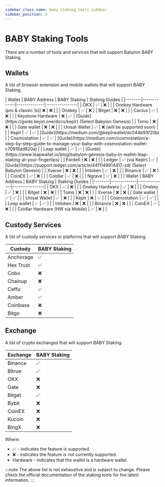 ```yaml
---
sidebar_class_name: baby_staking_tools_sidebar
sidebar_position: 3
---
```


# BABY Staking Tools

There are a number of tools and services that will support Babylon BABY Staking.

## Wallets
A list of browser extension and mobile wallets that will support BABY Staking.


<Tabs>
  <TabItem value="extension" label="Extension Wallets" default>
    | Wallet | BABY Address | BABY Staking | Staking Guides |
    |--------|-------------|--------------|----------------|
    | OKX | ✅ | ❌ | |
    | Onekey <HardwareBadge>Hardware</HardwareBadge> (pro & classic 1s)| ❌ | ❌ | |
    | Onekey | ✅ | ❌ |
    | Bitget | ❌ | ❌ | |
    | Cactus | ✅ | ❌ | |
    | Keystone <HardwareBadge>Hardware</HardwareBadge> | ❌ | ✅ | [Guide](https://guide.keyst.one/docs/keplr) (Select Babylon Genesis) |
    | Tomo | ❌ | ❌ | |
    | Gate wallet | ❌ | ❌ | |
    | Unisat Wallet | ✅ | ❌ (will be supported soon) | |
    | Keplr | ✅ | ✅ | [Guide](https://medium.com/@keplrwallet/dc044b93f20b) |
    | Cosmostation | ✅ | ✅ | [Guide](https://medium.com/cosmostation/a-step-by-step-guide-to-manage-your-baby-with-cosmostation-wallet-c70916ad820a) |
    | Leap wallet | ✅ | ✅ | [Guide](https://www.leapwallet.io/blog/babylon-genesis-baby-in-wallet-leap-staking-at-your-fingertips) |
    | Fordefi | ❌ | ❌ | |
    | Ledger | ✅ (via Keplr) | ✅ | [Guide](https://support.ledger.com/article/4411149814417-zd) (Select Babylon Genesis) |
    | Xverse | ❌ | ❌ | |
    | Imtoken | ✅ | ❌ | |
    | Binance | ✅ | ❌ | |
    | CoinEX | ✅ | ❌ | |
    | Coldlar | ✅ | ❌ | |
    | Ngrave | ✅ | ❌ | |
  </TabItem>

  <TabItem value="mobile" label="Mobile Wallets">
    | Wallet | BABY Address | BABY Staking | Staking Guides |
    |--------|-------------|--------------|----------------|
    | OKX | ✅ | ❌ | |
    | Onekey <HardwareBadge>Hardware</HardwareBadge> | ✅ | ❌ | |
    | Onekey | ✅ | ❌ | |
    | Bitget | ❌ | ❌ | |
    | Tomo | ❌ | ❌ | |
    | Xverse | ❌ | ❌ |
    | Gate wallet | ✅ | ✅ | |
    | Unisat Wallet | ✅ | ❌ | |
    | Keplr | ❌ | ✅ | |
    | Cosmostation | ✅ | ✅ | |
    | Leap wallet | ✅ | ✅ | |
    | Imtoken | ❌ | ❌ | |
    | Binance | ❌ | ❌ | |
    | CoinEX | ✅ | ❌ | |
    | Coldlar <HardwareBadge>Hardware</HardwareBadge> (HW via Mobile) | ✅ | ❌ | |
  </TabItem>
</Tabs>

## Custody Services

A list of custody services or platforms that will support BABY Staking.

| Custody | BABY Staking |
|---------|-------------|
| Anchorage | ✅ |
| Hex Trust | ✅ |
| Cobo | ❌ |
| Chainup | ❌ |
| Ceffu | ✅ |
| Amber | ✅ |
| Coinbase | ❌ |
| Bitgo | ❌ |

## Exchange

A list of crypto exchanges that will support BABY Staking.

| Exchange | BABY Staking |
|----------|-------------|
| Binance | ✅ |
| Bitrue | ✅ |
| OKX | ❌ |
| Gate | ❌ |
| Bitget | ✅ |
| Bybit | ❌ |
| CoinEX | ❌ |
| Kucoin | ❌ |
| BingX | ❌ |


Where:
- ✅ - indicates the feature is supported.
- ❌ - indicates the feature is not currently supported.
- <HardwareBadge>Hardware</HardwareBadge> - indicates that the wallet is a hardware wallet.

:::note
The above list is not exhaustive and is subject to change. Please check the official documentation of the staking tools for the latest information.
:::